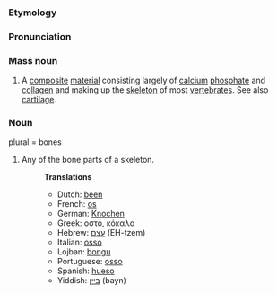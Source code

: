 ===Etymology===
===Pronunciation===
===Mass noun===
#A [[composite]] [[material]] consisting largely of [[calcium]] [[phosphate]] and [[collagen]] and making up the [[skeleton]] of most [[vertebrate]]s. See also [[cartilage]]. 

===Noun===
plural = bones
#Any of the bone parts of a skeleton.
#:'''Translations'''
#:*Dutch: [[been]]
#:*French: [[os]]
#:*German: [[Knochen]]
#:*Greek: οστό, κόκαλο
#:*Hebrew: [[עצם]] (EH-tzem)
#:*Italian: [[osso]]
#:*Lojban: [[bongu]]
#:*Portuguese: [[osso]]
#:*Spanish: [[hueso]]
#:*Yiddish: [[בּײן]] (bayn)